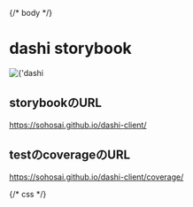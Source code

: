 
{/* body */}
<div className='container'>
  <h1 className="title">dashi storybook</h1>
  <div className="logo-box">
      <img
          src={Logo}
          width={200}
          height={200}
          alt={'dashi logo'}
      />
  </div>
  <h2>storybookのURL</h2>
  <a href='https://sohosai.github.io/dashi-client/'>
    <p className='link'>https://sohosai.github.io/dashi-client/</p>
  </a>
  <h2>testのcoverageのURL</h2>
  <a href='https://sohosai.github.io/dashi-client/coverage/'>
    <p className='link'>https://sohosai.github.io/dashi-client/coverage/</p>
  </a>
</div>

{/* css */}
<style>
    {`
    .sbdocs {
      margin: 0;
      padding: 0;
      background-color: #fffdf3;
    }
    .container {
      width: calc(100% - 40px);
      max-width: 800px;
      margin: 40px auto 0 auto;
      padding: 0 20px 0 20px;
    }
    .title {
      text-align: center;
      font-size: 40px;
      margin-bottom: 50px;
    }
    .logo-box {
      display: flex;
      justify-content: center;
      margin: 0 0 50px 0;
    }
    .link {
      font-size: 20px;
      color:rgb(3, 174, 160);
      text-decoration: underline;
    }
  `}
</style>